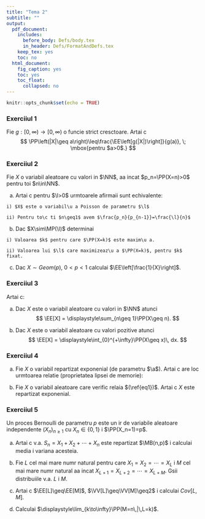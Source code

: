 ```yaml
---
title: "Tema 2"
subtitle: ""
output:
  pdf_document:
    includes:
      before_body: Defs/body.tex
      in_header: Defs/FormatAndDefs.tex
    keep_tex: yes
    toc: no
  html_document:
    fig_caption: yes
    toc: yes
    toc_float:
      collapsed: no
---
```


```r
knitr::opts_chunk$set(echo = TRUE)
```

### Exerci\c tiul 1
Fie $g:[0,\infty)\to[0, \infty)$ o func\c tie strict cresc\u atoare. Ar\u ata\c ti c\u a
$$
  \PP\left(|X|\geq a\right)\leq\frac{\EE\left[g(|X|)\right]}{g(a)}, \; \mbox{pentru $a>0$.}
$$

### Exerci\c tiul 2
Fie $X$ o variabil\u a aleatoare cu valori in $\NN$, a\c sa incat $p_n=\PP(X=n)>0$ pentru to\c ti $n\in\NN$.

  a) Ar\u ata\c ti c\u a pentru $\l>0$ urm\u atoarele afirma\c tii sunt echivalente:
  
    i) $X$ este o variabil\u a Poisson de parametru $\l$
    
    ii) Pentru to\c ti $n\geq1$ avem $\frac{p_n}{p_{n-1}}=\frac{\l}{n}$
    
  b) Dac\u a $X\sim\MP(\l)$ determina\c ti 
  
    i) Valoarea $k$ pentru care $\PP(X=k)$ este maxim\u a.
    
    ii) Valoarea lui $\l$ care maximizeaz\u a $\PP(X=k)$, pentru $k$ fixat.
    
  c) Dac\u a $X\sim Geom(p)$, $0<p<1$ calcula\c ti $\EE\left[\frac{1}{X}\right]$.
  
### Exerci\c tiul 3
Ar\u ata\c ti c\u a:

  a) Dac\u a $X$ este o variabil\u a aleatoare cu valori in $\NN$ atunci 
    $$
      \EE[X] = \displaystyle\sum_{n\geq 1}\PP(X\geq n).
    $$
    
  b) Dac\u a $X$ este o variabil\u a aleatoare cu valori pozitive atunci 
    $$
      \EE[X] = \displaystyle\int_{0}^{+\infty}\PP(X\geq x)\, dx.
    $$

### Exerci\c tiul 4
  a) Fie $X$ o variabil\u a repartizat\u a exponen\c tial (de parametru $\a$). Ar\u ata\c ti c\u a are loc urm\u atoarea relat\c tie (proprietatea lipsei de memorie): 
    \begin{equation}\label{eq1}
      \PP(X>s+t|X>s) = \PP(X>t) 
    \end{equation}
  
  b) Fie $X$ o variabil\u a aleatoare care verific\u a rela\c tia $(\ref{eq1})$. Ar\u ata\c ti c\u a $X$ este repartizat\u a exponen\c tial.

### Exerci\c tiul 5
Un proces Bernoulli de parametru $p$ este un \c sir de variabile aleatoare independente $(X_n)_{n\geq1}$ cu $X_n\in\{0,1\}$ \c si $\PP(X_n=1)=p$.

  a) Ar\u ata\c ti c\u a v.a. $S_n=X_1+X_2+\cdots+X_n$ este repartizat\u a $\MB(n,p)$ \c si calcula\u ti media \c si varian\c ta acesteia.
  
  b) Fie $L$ cel mai mare num\u ar natural pentru care $X_1=X_2=\cdots=X_L$ \c si $M$ cel mai mare num\u ar natural a\c sa incat $X_{L+1}=X_{L+2}=\cdots=X_{L+M}$. G\u asi\c ti distribu\c tiile v.a. $L$ \c si $M$. 
  
  c) Ar\u ata\c ti c\u a $\EE[L]\geq\EE[M]$, $\VV[L]\geq\VV[M]\geq2$ \c si calcula\c ti $Cov[L,M]$.
  
  d) Calcula\c ti $\displaystyle\lim_{k\to\infty}\PP(M=n\,|\,L=k)$.
